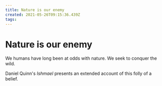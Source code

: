 ```yaml
---
title: Nature is our enemy
created: 2021-05-26T09:15:36.439Z
tags:
---
```


# Nature is our enemy

We humans have long been at odds with nature. We seek to conquer the wild.

Daniel Quinn's _Ishmael_ presents an extended account of this folly of a belief.
